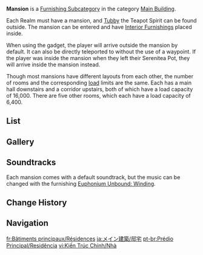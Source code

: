 {{Terminology Infobox
|title        = Mansion
|image        = Icon Housing Main Building Mansion.png
|type         = Item Groups
|type2        = Furnishing Subcategories
|type3        = Exterior Furnishings
|type4        = Main Building
}}
'''Mansion''' is a [[Furnishing Subcategory]] in the category [[Main Building]].

Each Realm must have a mansion, and [[Tubby]] the Teapot Spirit can be found outside. The mansion can be entered and have [[Interior Furnishing]]s placed inside.

When using the {{Item|Serenitea Pot}} gadget, the player will arrive outside the mansion by default. It can also be directly teleported to without the use of a waypoint. If the player was inside the mansion when they left their Serenitea Pot, they will arrive inside the mansion instead.

Though most mansions have different layouts from each other, the number of rooms and the corresponding [[load]] limits are the same. Each has a main hall downstairs and a corridor upstairs, both of which have a load capacity of 16,000. There are five other rooms, which each have a load capacity of 6,400.

==List==
{{Furnishings by Category Table|Main Building Mansion|nocategory=1|version=1}}

==Gallery==
{{Furnishings by Category Gallery|Main Building Mansion}}

==Soundtracks==
Each mansion comes with a default soundtrack, but the music can be changed with the furnishing [[Euphonium Unbound: Winding]].
{{Soundtracks by Category Table|Realm Mansion Soundtracks|type=teapot}}

==Change History==
{{Change History|1.5}}

==Navigation==
{{Furnishing Navbox|exterior}}

[[Category:Main Building Mansion| ]]

[[fr:Bâtiments principaux/Résidences]]
[[ja:メイン建築/邸宅]]
[[pt-br:Prédio Principal/Residência]]
[[vi:Kiến Trúc Chính/Nhà]]